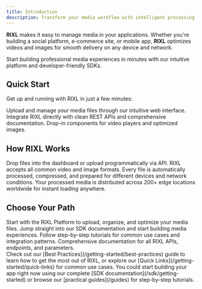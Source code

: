 ```yaml
---
title: Introduction
description: Transform your media workflow with intelligent processing, global delivery, and effortless integration. Get started with RIXL in minutes.
---
```




**RIXL** makes it easy to manage media in your applications. Whether you're building a social platform, e-commerce site, or mobile app, **RIXL** optimizes videos and images for smooth delivery on any device and network.

Start building professional media experiences in minutes with our intuitive platform and developer-friendly SDKs.


## Quick Start

Get up and running with RIXL in just a few minutes:

<Columns cols={3}>
  <Card
    title="Dashboard"
    href="/platform/dashboard/guide"
    icon="upload"
  >
    Upload and manage your media files through our intuitive web interface.
  </Card>
  <Card
    title="Developer APIs"
    href="/platform/api-documentation/overview"
    icon="code"
  >
    Integrate RIXL directly with clean REST APIs and comprehensive documentation.
  </Card>
  <Card
    title="Video SDK"
    href="/sdk/getting-started/overview"
    icon="layers"
  >
    Drop-in components for video players and optimized images.
  </Card>
</Columns>

## How RIXL Works

<Columns cols={3}>
  <Card title="Upload Your Media" icon="upload">
    Drop files into the dashboard or upload programmatically via API. RIXL
    accepts all common video and image formats.
  </Card>
  <Card title="Automatic Processing" icon="zap">
    Every file is automatically processed, compressed, and prepared for different
    devices and network conditions.
  </Card>
  <Card title="Global Delivery" icon="globe">
    Your processed media is distributed across 200+ edge locations worldwide for
    instant loading anywhere.
  </Card>
</Columns>

## Choose Your Path

<Columns cols={4}>
  <Card
    title="Upload and manage media"
    href="/platform"
    icon="upload"
  >
    Start with the RIXL Platform to upload, organize, and optimize your media
    files.
  </Card>
  <Card
    title="Build with code"
    href="/sdk/getting-started"
    icon="code"
  >
    Jump straight into our SDK documentation and start building media
    experiences.
  </Card>
  <Card
    title="Explore guides"
    href="/guides"
    icon="book-open"
  >
    Follow step-by-step tutorials for common use cases and integration patterns.
  </Card>
  <Card
    title="API reference"
    href="/reference"
    icon="file-text"
  >
    Comprehensive documentation for all RIXL APIs, endpoints, and parameters.
  </Card>
</Columns>

<div className="mt-12">
  <Callout type="tip" title="New to media optimization?">
    Check out our [Best Practices](/getting-started/best-practices) guide to learn how to get the most out of RIXL, or
    explore our [Quick Links](/getting-started/quick-links) for common use cases. You could start building your app
    right now using our complete [SDK documentation](/sdk/getting-started) or browse our [practical guides](/guides) for
    step-by-step tutorials.
  </Callout>
</div>